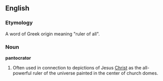 ==English==
===Etymology===
A word of Greek origin meaning "ruler of all".
===Noun=== <!--not really sure of the part of speech, seems to be mostly used in titles of things-->
'''pantocrator'''
#Often used in connection to depictions of Jesus [[Christ]] as the all-powerful ruler of the universe painted in the center of church domes.